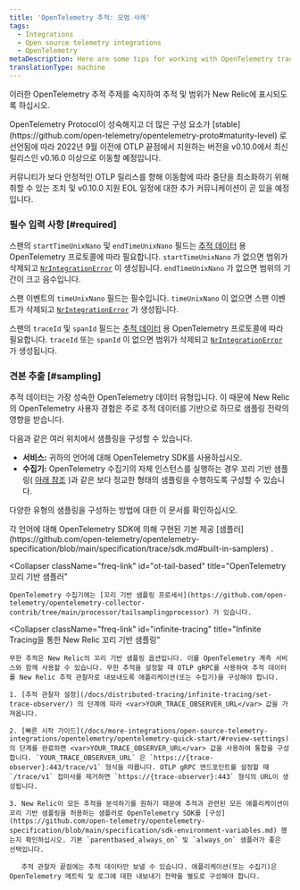 ```yaml
---
title: 'OpenTelemetry 추적: 모범 사례'
tags:
  - Integrations
  - Open source telemetry integrations
  - OpenTelemetry
metaDescription: Here are some tips for working with OpenTelemetry traces and New Relic.
translationType: machine
---
```


이러한 OpenTelemetry 추적 주제를 숙지하여 추적 및 범위가 New Relic에 표시되도록 하십시오.

<Callout variant="important">
  OpenTelemetry Protocol이 성숙해지고 더 많은 구성 요소가 [stable](https://github.com/open-telemetry/opentelemetry-proto#maturity-level) 로 선언됨에 따라 2022년 9월 이전에 OTLP 끝점에서 지원하는 버전을 v0.10.0에서 최신 릴리스인 v0.16.0 이상으로 이동할 예정입니다.

  커뮤니티가 보다 안정적인 OTLP 릴리스를 향해 이동함에 따라 중단을 최소화하기 위해 취할 수 있는 조치 및 v0.10.0 지원 EOL 일정에 대한 추가 커뮤니케이션이 곧 있을 예정입니다.
</Callout>

### 필수 입력 사항 [#required]

스팬의 `startTimeUnixNano` 및 `endTimeUnixNano` 필드는 [추적 데이터](https://github.com/open-telemetry/opentelemetry-proto/blob/74e38fb4882dd500d77b757d44e97de296c65b05/opentelemetry/proto/trace/v1/trace.proto#L145-L159) 용 OpenTelemetry 프로토콜에 따라 필요합니다. `startTimeUnixNano` 가 없으면 범위가 삭제되고 [`NrIntegrationError`](/docs/telemetry-data-platform/manage-data/nrintegrationerror/) 이 생성됩니다. `endTimeUnixNano` 가 없으면 범위의 기간이 크고 음수입니다.

스팬 이벤트의 `timeUnixNano` 필드는 필수입니다. `timeUnixNano` 이 없으면 스팬 이벤트가 삭제되고 [`NrIntegrationError`](/docs/telemetry-data-platform/manage-data/nrintegrationerror/) 가 생성됩니다.

스팬의 `traceId` 및 `spanId` 필드는 [추적 데이터](https://github.com/open-telemetry/opentelemetry-proto/blob/74e38fb4882dd500d77b757d44e97de296c65b05/opentelemetry/proto/trace/v1/trace.proto#L73-L84) 용 OpenTelemetry 프로토콜에 따라 필요합니다. `traceId` 또는 `spanId` 이 없으면 범위가 삭제되고 [`NrIntegrationError`](/docs/telemetry-data-platform/manage-data/nrintegrationerror/) 가 생성됩니다.

### 견본 추출 [#sampling]

추적 데이터는 가장 성숙한 OpenTelemetry 데이터 유형입니다. 이 때문에 New Relic의 OpenTelemetry 사용자 경험은 주로 추적 데이터를 기반으로 하므로 샘플링 전략의 영향을 받습니다.

다음과 같은 여러 위치에서 샘플링을 구성할 수 있습니다.

* **서비스:** 귀하의 언어에 대해 OpenTelemetry SDK를 사용하십시오.
* **수집기:** OpenTelemetry 수집기의 자체 인스턴스를 실행하는 경우 꼬리 기반 샘플링( [아래 참조](#infinite-tracing) )과 같은 보다 정교한 형태의 샘플링을 수행하도록 구성할 수 있습니다.

다양한 유형의 샘플링을 구성하는 방법에 대한 이 문서를 확인하십시오.

<CollapserGroup>
  <Collapser
    className="freq-link"
    id="built-in"
    title="OpenTelemetry 내장 샘플러"
  >
    각 언어에 대해 OpenTelemetry SDK에 의해 구현된 기본 제공 [샘플러](https://github.com/open-telemetry/opentelemetry-specification/blob/main/specification/trace/sdk.md#built-in-samplers) .
  </Collapser>

  <Collapser
    className="freq-link"
    id="ot-tail-based"
    title="OpenTelemetry 꼬리 기반 샘플러"
  >
    OpenTelemetry 수집기에는 [꼬리 기반 샘플링 프로세서](https://github.com/open-telemetry/opentelemetry-collector-contrib/tree/main/processor/tailsamplingprocessor) 가 있습니다.
  </Collapser>

  <Collapser
    className="freq-link"
    id="infinite-tracing"
    title="Infinite Tracing을 통한 New Relic 꼬리 기반 샘플링"
  >
    무한 추적은 New Relic의 꼬리 기반 샘플링 옵션입니다. 이를 OpenTelemetry 계측 서비스와 함께 사용할 수 있습니다. 무한 추적을 설정할 때 OTLP gRPC를 사용하여 추적 데이터를 New Relic 추적 관찰자로 내보내도록 애플리케이션(또는 수집기)을 구성해야 합니다.

    1. [추적 관찰자 설정](/docs/distributed-tracing/infinite-tracing/set-trace-observer/) 의 단계에 따라 <var>YOUR_TRACE_OBSERVER_URL</var> 값을 가져옵니다.

    2. [빠른 시작 가이드](/docs/more-integrations/open-source-telemetry-integrations/opentelemetry/opentelemetry-quick-start/#review-settings) 의 단계를 완료하면 <var>YOUR_TRACE_OBSERVER_URL</var> 값을 사용하여 통합을 구성합니다. `YOUR_TRACE_OBSERVER_URL` 은 `https://{trace-observer}:443/trace/v1` 형식을 따릅니다. OTLP gRPC 엔드포인트를 설정할 때 `/trace/v1` 접미사를 제거하면 `https://{trace-observer}:443` 형식의 URL이 생성됩니다.

    3. New Relic이 모든 추적을 분석하기를 원하기 때문에 추적과 관련된 모든 애플리케이션이 꼬리 기반 샘플링을 허용하는 샘플러로 OpenTelemetry SDK를 [구성](https://github.com/open-telemetry/opentelemetry-specification/blob/main/specification/sdk-environment-variables.md) 했는지 확인하십시오. 기본 `parentbased_always_on` 및 `always_on` 샘플러가 좋은 선택입니다.

       추적 관찰자 끝점에는 추적 데이터만 보낼 수 있습니다. 애플리케이션(또는 수집기)은 OpenTelemetry 메트릭 및 로그에 대한 내보내기 전략을 별도로 구성해야 합니다.
  </Collapser>
</CollapserGroup>